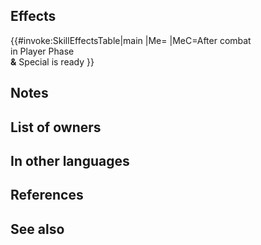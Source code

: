 {{Special
|tagid=SID_疾風迅雷
|name=Galeforce
|charge=5
|effect=If unit initiates combat, grants unit another action after combat. (Once per turn.)
|cost=500
|required=Astra
|exclusive=0
|canUseMove={{MoveList|all}}
|canUseWeapon={{WeaponList|Melee,Beast}}
|properties=random_owner
}}
==Effects==
{{#invoke:SkillEffectsTable|main
|Me={{Eft|Another Action}}
|MeC=After combat<br>in Player Phase<br>'''&''' Special is ready
}}
==Notes==
{{Galeforce notes}}
==List of owners==
{{Skill Hero List}}
{{NoInheritHeroes}}
==In other languages==
{{OtherLanguages
|japanese=疾風迅雷
|german=Wirbelwind
|spanishEU=Impacto final
|spanishLA=Asalto impetuoso
|french=Élan victorieux
|italian=Assalto impet.
|chineseTW=疾風迅雷
|portuguese=Intempérie
}}
==References==
<references/>
==See also==
{{See also skills|cond=Description LIKE '%if unit initiates%after combat%another action to unit%' OR  Description LIKE '%if unit initiates%another action to unit%after combat%' AND Description NOT LIKE '%if unit initiates%assist%another action%' OR Description LIKE '%if unit initiates%grants unit another action%after combat%'}}
{{Specials Navbox}}